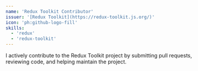 ```yaml
---
name: 'Redux Toolkit Contributor'
issuer: '[Redux Toolkit](https://redux-toolkit.js.org/)'
icon: 'ph:github-logo-fill'
skills:
  - 'redux'
  - 'redux-toolkit'
---
```


I actively contribute to the Redux Toolkit project by submitting pull requests, reviewing code, and helping maintain the project.
